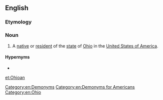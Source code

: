 ==English==

===Etymology===
{{suffix|Ohio|an|lang=en}}

===Noun===
{{en-noun|Ohioans}}

# A [[native]] or [[resident]] of the [[state]] of [[Ohio]] in the [[United States of America]].

====Hypernyms====
* {{l|en|American}}

[[Category:en:Demonyms]]
[[Category:en:Demonyms for Americans]]
[[Category:en:Ohio]]

[[et:Ohioan]]